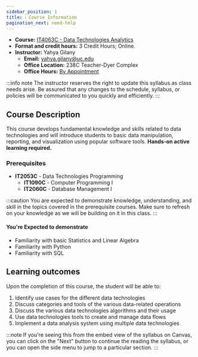 ```yaml
---
sidebar_position: 1
title: ℹ️ Course Information
pagination_next: need-help
---
```


* **Course:** [IT4063C - Data Technologies Analytics](#)
* **Format and credit hours:** 3 Credit Hours; Online.
* **Instructor:** Yahya Gilany
  * **Email:** [yahya.gilany@uc.edu](mailto:yahya.gilany@uc.edu)
  * **Office Location:** 238C Teacher-Dyer Complex
  * **Office Hours:** [By Appointment](https://outlook.office365.com/owa/calendar/OfficeHours@mailuc.onmicrosoft.com/bookings/s/LVmRGi93VEawagF-45TiRw2)

:::info note
The instructor reserves the right to update this syllabus as class needs arise. Be assured that any changes to the schedule, syllabus, or policies will be communicated to you quickly and efficiently.
:::

## Course Description
This course develops fundamental knowledge and skills related to data technologies and will introduce students to basic data manipulation, reporting, and visualization using popular software tools. **Hands-on active learning required.** 

### Prerequisites
* **IT2053C** - Data Technologies Programming
  * **IT1090C** - Computer Programming I
  * **IT2060C** - Database Management I

:::caution
You are expected to demonstrate knowledge, understanding, and skill in the topics covered in the prerequisite courses. Make sure to refresh on your knowledge as we will be building on it in this class.
:::

#### You're Expected to demonstrate
- Familiarity with basic Statistics and Linear Algebra
- Familiarity with Python
- Familiarity with SQL

## Learning outcomes
Upon the completion of this course, the student will be able to:
1. Identify use cases for the different data technologies
2. Discuss categories and tools of the various data-related operations
3. Discuss the various data technologies algorithms and their usage
4. Use data technologies tools to create and manage data flows
5. Implement a data analysis system using multiple data technologies

<!-- TODO: Update this section -->
<!-- ### You will learn how to:
1. Use Source Version Control (Git - GitHub)
2. Use Python for Data Analytics
3. Use Tableau for Data Analytics -->

:::note
If you're seeing this from the embed view of the syllabus on Canvas, you can click on the "Next" button to continue the reading the syllabus, or you can open the side menu to jump to a particular section.
:::